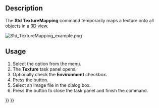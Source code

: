 <languages/>

{{Docnav
|[[Part_SectionCut|Part SectionCut]]
|[[Std_ToggleVisibility|ToggleVisibility]]
|[[Std_View_Menu|Std View Menu]]
|IconL=Part_SectionCut.svg
|IconR=Std_ToggleVisibility.svg
|IconC=Freecad.svg
}}

{{GuiCommand
|Name=Std TextureMapping
|MenuLocation=View → Texture Mapping...
|Workbenches=All
}}

==Description==

The '''Std TextureMapping''' command temporarily maps a texture onto all objects in a [[3D_view|3D view]].

[[Image:Std_TextureMapping_example.png]]
{{Caption|Two objects mapped with a 120 by 120 pixel image of a checker pattern}}

==Usage==

# Select the {{MenuCommand|View → [[Image:Std_TextureMapping.svg|16px]] Texture Mapping...}} option from the menu.
# The '''Texture''' task panel opens.
# Optionally check the '''Environment''' checkbox.
# Press the {{Button|...}} button.
# Select an image file in the dialog box.
# Press the {{Button|Close}} button to close the task panel and finish the command.


{{Docnav
|[[Part_SectionCut|Part SectionCut]]
|[[Std_ToggleVisibility|ToggleVisibility]]
|[[Std_View_Menu|Std View Menu]]
|IconL=Part_SectionCut.svg
|IconR=Std_ToggleVisibility.svg
|IconC=Freecad.svg
}}

{{Std_Base_navi{{#translation:}}}}
{{Userdocnavi{{#translation:}}}}